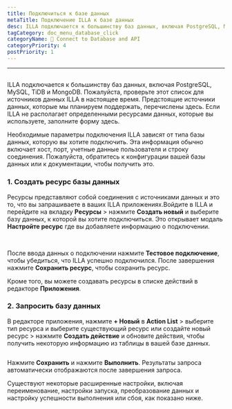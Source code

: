 ```yaml
---
title: Подключиться к базе данных
metaTitle: Подключение ILLA к базе данных
desc: ILLA подключается к большинству баз данных, включая PostgreSQL, MySQL, TiDB и MongoDB
tagCategory: doc_menu_database_click
categoryName: 📲 Connect to Database and API
categoryPriority: 4
postPriority: 1
---
```


* * *

## <Heading hidden>Подключиться к базе данных</Heading>

ILLA подключается к большинству баз данных, включая PostgreSQL, MySQL, TiDB и MongoDB. Пожалуйста, проверьте этот список для источников данных ILLA в настоящее время. Предстоящие источники данных, которые мы планируем поддержать, перечислены здесь. Если ILLA не располагает определенными ресурсами данных, которые вы используете, заполните форму здесь.

Необходимые параметры подключения ILLA зависят от типа базы данных, которую вы хотите подключить. Эта информация обычно включает хост, порт, учетные данные пользователя и строку соединения. Пожалуйста, обратитесь к конфигурации вашей базы данных или к документации, чтобы получить это.

### 1.  Создать ресурс базы данных

Ресурсы представляют собой соединения с источниками данных и это то, что вы запрашиваете в ваших ILLA приложениях.Войдите в ILLA и перейдите на вкладку **Ресурсы** > нажмите **Создать новый** и выберите базу данных, к которой вы хотите подключиться. Это открывает модаль **Настройте ресурс** где вы добавляете информацию о подключении.

<img
  src='https://cdn.illacloud.com/official-website/img/docs/connect/connect-database/resources.png'
  alt=""
/>
<img
  src='https://cdn.illacloud.com/official-website/img/docs/connect/connect-database/config.png'
  alt=""
/>

После ввода данных о подключении нажмите **Тестовое подключение**, чтобы убедиться, что ILLA успешно подключился. После завершения нажмите **Сохранить ресурс**, чтобы сохранить ресурс.

Кроме того, вы можете создавать ресурсы в списке действий в редакторе **Приложения**.

### 2.  Запросить базу данных

В редакторе приложения, нажмите **+ Новый** в **Action List** > выберите тип ресурса и выберите существующий ресурс или создайте новый ресурс > нажмите **Создать действие** и обновите действия, чтобы получить некоторую информацию из таблицы в вашей базе данных.

<img
  src='https://cdn.illacloud.com/official-website/img/docs/connect/connect-database/action.png'
  alt=""
/>

Нажмите **Сохранить** и нажмите **Выполнить**. Результаты запроса автоматически отображаются после завершения запроса.

Существуют некоторые расширенные настройки, включая переименование, настройки запуска, преобразование данных и настройку успешности выполнения или сбоя, как показано ниже.

<img
  src='https://cdn.illacloud.com/official-website/img/docs/connect/connect-database/run.png'
  alt=""
/>
